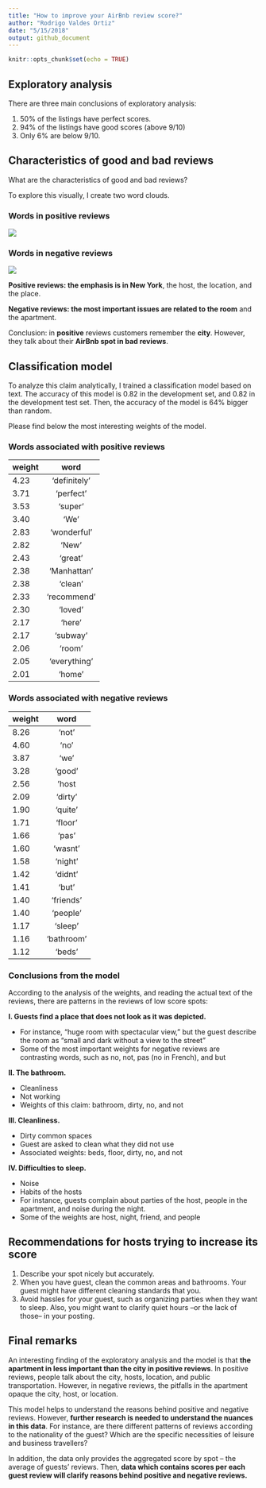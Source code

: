 ```yaml
---
title: "How to improve your AirBnb review score?"
author: "Rodrigo Valdes Ortiz"
date: "5/15/2018"
output: github_document
---
```


```r
knitr::opts_chunk$set(echo = TRUE)
```

## Exploratory analysis

There are three main conclusions of exploratory analysis:

1. 50% of the listings have perfect scores.
2. 94% of the listings have good scores (above 9/10)
3. Only 6% are below 9/10.


## Characteristics of good and bad reviews

What are the characteristics of good and bad reviews?

To explore this visually, I create two word clouds.

### Words in positive reviews
![](../images/positive_words.png?raw=true)

### Words in negative reviews
![](../images/negative_words.png?raw=true)

**Positive reviews: the emphasis is in New York**, the host, the location, and the place.

**Negative reviews: the most important issues are related to the room** and the apartment.

Conclusion: in **positive** reviews customers remember the **city**. However, they talk about their **AirBnb spot in bad reviews**.

## Classification model

To analyze this claim analytically, I trained a classification model based on text. The accuracy of this model is 0.82 in the development set, and 0.82 in the development test set. Then, the accuracy of the model is 64% bigger than random.

Please find below the most interesting weights of the model.

### Words associated with positive reviews

| weight       | word           |
|---------------|:-------------:|
4.23| 'definitely'
3.71| 'perfect'
3.53| 'super'
3.40| 'We'
2.83| 'wonderful'
2.82| 'New'
2.43| 'great'
2.38| 'Manhattan'
2.38| 'clean'
2.33| 'recommend'
2.30| 'loved'
2.17| 'here'
2.17| 'subway'
2.06| 'room'
2.05| 'everything'
2.01| 'home'


### Words associated with negative reviews

| weight       | word           |
|---------------|:-------------:|
8.26| 'not'
4.60| 'no'
3.87| 'we'
3.28| 'good'
2.56| 'host
2.09| 'dirty'
1.90| 'quite'
1.71| 'floor'
1.66| 'pas'
1.60| 'wasnt'
1.58| 'night'
1.42| 'didnt'
1.41| 'but'
1.40| 'friends'
1.40| 'people'
1.17| 'sleep'
1.16| 'bathroom'
1.12| 'beds'


### Conclusions from the model

According to the analysis of the weights, and reading the actual text of the reviews, there are patterns in the reviews of low score spots:

**I. Guests find a place that does not look as it was depicted.**

* For instance, "huge room with spectacular view," but the guest describe the room as "small and dark without a view to the street" 
* Some of the most important weights for negative reviews are contrasting words, such as no, not, pas (no in French), and but

**II. The bathroom.**

* Cleanliness
* Not working
* Weights of this claim: bathroom, dirty, no, and not

**III. Cleanliness.**

* Dirty common spaces
* Guest are asked to clean what they did not use
* Associated weights: beds, floor, dirty, no, and not

**IV. Difficulties to sleep.**

* Noise
* Habits of the hosts
* For instance, guests complain about parties of the host, people in the apartment, and noise during the night. 
* Some of the weights are host, night, friend, and people

## Recommendations for hosts trying to increase its score

1. Describe your spot nicely but accurately.
2. When you have guest, clean the common areas and bathrooms. Your guest might have different cleaning standards that you.
3. Avoid hassles for your guest, such as organizing parties when they want to sleep. Also, you might want to clarify quiet hours –or the lack of those– in your posting.

## Final remarks

An interesting finding of the exploratory analysis and the model is that **the apartment in less important than the city in positive reviews**. In positive reviews, people talk about the city, hosts, location, and public transportation. However, in negative reviews, the pitfalls in the apartment opaque the city, host, or location.

This model helps to understand the reasons behind positive and negative reviews. However, **further research is needed to understand the nuances in this data**. For instance, are there different patterns of reviews according to the nationality of the guest? Which are the specific necessities of leisure and business travellers?

In addition, the data only provides the aggregated score by spot – the average of guests' reviews. Then, **data which contains scores per each guest review will clarify reasons behind positive and negative reviews.**
